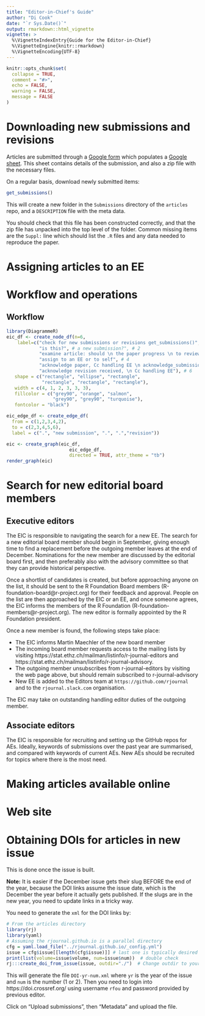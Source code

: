 ```yaml
---
title: "Editor-in-Chief's Guide"
author: "Di Cook"
date: "`r Sys.Date()`"
output: rmarkdown::html_vignette
vignette: >
  %\VignetteIndexEntry{Guide for the Editor-in-Chief}
  %\VignetteEngine{knitr::rmarkdown}
  %\VignetteEncoding{UTF-8}
---
```


```r
knitr::opts_chunk$set(
  collapse = TRUE,
  comment = "#>",
  echo = FALSE, 
  warning = FALSE,
  message = FALSE
)
```

# Downloading new submissions and revisions

Articles are submitted through a [Google form](https://forms.gle/ykj6QcoGQD5ctnA5A) which populates a [Google sheet](https://docs.google.com/spreadsheets/d/15Tem82ikjHhNVccZGrHFVdzVjoxAmwaiNwaBE95wu6k/edit#gid=1671813370). This sheet contains details of the submission, and also a zip file with the necessary files. 

On a regular basis, download newly submitted items:

```r
get_submissions()
```

This will create a new folder in the `Submissions` directory of the `articles` repo, and a `DESCRIPTION` file with the meta data.

You should check that this file has been constructed correctly, and that the zip file has unpacked into the top level of the folder. Common missing items are the `Suppl:` line which should list the `.R` files and any data needed to reproduce the paper. 

# Assigning articles to an EE


# Workflow and operations

## Workflow

```r
library(DiagrammeR)
eic_df <- create_node_df(n=6,  
    label=c("check for new submissions or revisions get_submissions()", # 1
            "is this?", # a new submission?", # 2
            "examine article: should \n the paper progress \n to review?", # 3
            "assign to an EE or to self", # 4
            "acknowledge paper, Cc handling EE \n acknowledge_submission() \n acknowledge_revision()", # 5
            "acknowledge revision received, \n Cc handling EE"), # 6
   shape = c("rectangle", "ellipse", "rectangle", 
             "rectangle", "rectangle", "rectangle"),
   width = c(4, 1, 2, 3, 3, 3),
   fillcolor = c("grey90", "orange", "salmon",  
                 "grey90", "grey90", "turquoise"),
   fontcolor = "black")

eic_edge_df <- create_edge_df(
  from = c(1,2,3,4,2), 
  to = c(2,3,4,5,6), 
  label = c(".", "new submission", ".", ".","revision"))

eic <- create_graph(eic_df, 
                       eic_edge_df, 
                       directed = TRUE, attr_theme = "tb")
render_graph(eic)
```
# Search for new editorial board members

## Executive editors

The EIC is responsible to navigating the search for a new EE. The search for a new editorial board member should begin in September, giving enough time to find a replacement before the outgoing member leaves at the end of December. Nominations for the new member are discussed by the editorial board first, and then preferably also with the advisory committee so that they can provide historical perspective.

Once a shortlist of candidates is created, but before approaching anyone on the list, it should be sent to the R Foundation Board members (R-foundation-board@r-project.org) for their feedback and approval. People on the list are then approached by the EIC or an EE, and once someone agrees, the EIC informs the members of the R Foundation (R-foundation-members@r-project.org). The new editor is formally appointed by the R Foundation president.

Once a new member is found, the following steps take place:

- The EIC informs Martin Maechler of the new board member
- The incoming board member requests access to the mailing lists by visiting https://stat.ethz.ch/mailman/listinfo/r-journal-editors and https://stat.ethz.ch/mailman/listinfo/r-journal-advisory.
- The outgoing member unsubscribes from r-journal-editors by visiting the web page above, but should remain subscribed to r-journal-advisory
- New EE is added to the Editors team at `https://github.com/rjournal` and to the `rjournal.slack.com` organisation.

The EIC may take on outstanding handling editor duties of the outgoing member.

## Associate editors

The EIC is responsible for recruiting and setting up the GitHub repos for AEs. Ideally, keywords of submissions over the past year are summarised, and compared with keywords of current AEs. New AEs should be recruited for topics where there is the most need.


# Making articles available online

# Web site


# Obtaining DOIs for articles in new issue

This is done once the issue is built. 

**Note:** It is easier if the December issue gets their slug BEFORE the end of the year, because the DOI links assume the issue date, which is the December the year before it actually gets published. If the slugs are in the new year, you need to update links in a tricky way.

You need to generate the `xml` for the DOI links by:

```r
# From the articles directory
library(rj)
library(yaml)
# Assuming the rjournal.github.io is a parallel directory
cfg = yaml.load_file("../rjournal.github.io/_config.yml")
issue = cfg$issue[[length(cfg$issue)]] # last one is typically desired
print(list(volume=issue$volume, num=issue$num))  # double check
rj:::create_doi_from_issue(issue, outdir="./")  # Change outdir to your preference
```

This will generate the file `DOI-yr-num.xml` where `yr` is the year of the issue and `num` is the number (1 or 2). Then you need to login into https://doi.crossref.org/ using username `rfou` and password provided by previous editor. 

Click on "Upload submissions", then "Metadata" and upload the file. 

